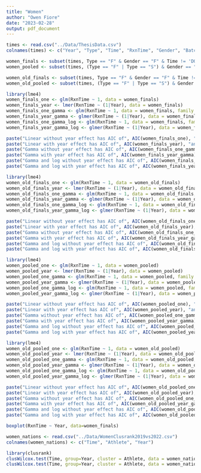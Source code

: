 ```yaml
---
title: "Women"
author: "Owen Fiore"
date: "2023-02-28"
output: pdf_document
---
```


```r
times <- read.csv("../Data/ThesisData.csv")
colnames(times) <- c("Year", "Type", "Time", "RxnTime", "Gender", "Batch")
```

```r
women_finals <- subset(times, Type == "F" & Gender == "F" & Time != 'DQ') # & Year < 2022)
women_pooled <- subset(times, (Type == "F" | Type == "S") & Gender == "F" & Time != 'DQ')
```

```r
women_old_finals <- subset(times, Type == "F" & Gender == "F" & Time != 'DQ' & Year < 2022)
women_old_pooled <- subset(times, (Type == "F" | Type == "S") & Gender == "F" & Time != 'DQ' & Year < 2022)
```

```r
library(lme4)
women_finals_one <- glm(RxnTime ~ 1, data = women_finals)
women_finals_year <- lmer(RxnTime ~ (1|Year), data = women_finals)
women_finals_one_gamma <- glm(RxnTime ~ 1, data = women_finals, family = Gamma)
women_finals_year_gamma <- glmer(RxnTime ~ (1|Year), data = women_finals, family = Gamma)
women_finals_one_gamma_log <- glm(RxnTime ~ 1, data = women_finals, family = Gamma(link = "log"))
women_finals_year_gamma_log <- glmer(RxnTime ~ (1|Year), data = women_finals, family = Gamma(link = "log"))

paste("Linear without year effect has AIC of", AIC(women_finals_one), "and log-lik of", logLik(women_finals_one))
paste("Linear with year effect has AIC of", AIC(women_finals_year), "and log-lik of", logLik(women_finals_year))
paste("Gamma without year effect has AIC of", AIC(women_finals_one_gamma), "and log-lik of", logLik(women_finals_one_gamma))
paste("Gamma with year effect has AIC of", AIC(women_finals_year_gamma), "and log-lik of", logLik(women_finals_year_gamma))
paste("Gamma and log without year effect has AIC of", AIC(women_finals_one_gamma_log), "and log-lik of", logLik(women_finals_one_gamma_log))
paste("Gamma and log with year effect has AIC of", AIC(women_finals_year_gamma_log), "and log-lik of", logLik(women_finals_year_gamma_log))
```


```r
library(lme4)
women_old_finals_one <- glm(RxnTime ~ 1, data = women_old_finals)
women_old_finals_year <- lmer(RxnTime ~ (1|Year), data = women_old_finals)
women_old_finals_one_gamma <- glm(RxnTime ~ 1, data = women_old_finals, family = Gamma)
women_old_finals_year_gamma <- glmer(RxnTime ~ (1|Year), data = women_old_finals, family = Gamma)
women_old_finals_one_gamma_log <- glm(RxnTime ~ 1, data = women_old_finals, family = Gamma(link = "log"))
women_old_finals_year_gamma_log <- glmer(RxnTime ~ (1|Year), data = women_old_finals, family = Gamma(link = "log"))

paste("Linear without year effect has AIC of", AIC(women_old_finals_one), "and log-lik of", logLik(women_old_finals_one))
paste("Linear with year effect has AIC of", AIC(women_old_finals_year), "and log-lik of", logLik(women_old_finals_year))
paste("Gamma without year effect has AIC of", AIC(women_old_finals_one_gamma), "and log-lik of", logLik(women_old_finals_one_gamma))
paste("Gamma with year effect has AIC of", AIC(women_old_finals_year_gamma), "and log-lik of", logLik(women_old_finals_year_gamma))
paste("Gamma and log without year effect has AIC of", AIC(women_old_finals_one_gamma_log), "and log-lik of", logLik(women_old_finals_one_gamma_log))
paste("Gamma and log with year effect has AIC of", AIC(women_old_finals_year_gamma_log), "and log-lik of", logLik(women_old_finals_year_gamma_log))
```


```r
library(lme4)
women_pooled_one <- glm(RxnTime ~ 1, data = women_pooled)
women_pooled_year <- lmer(RxnTime ~ (1|Year), data = women_pooled)
women_pooled_one_gamma <- glm(RxnTime ~ 1, data = women_pooled, family = Gamma)
women_pooled_year_gamma <- glmer(RxnTime ~ (1|Year), data = women_pooled, family = Gamma)
women_pooled_one_gamma_log <- glm(RxnTime ~ 1, data = women_pooled, family = Gamma(link = "log"))
women_pooled_year_gamma_log <- glmer(RxnTime ~ (1|Year), data = women_pooled, family = Gamma(link = "log"))

paste("Linear without year effect has AIC of", AIC(women_pooled_one), "and log-lik of", logLik(women_pooled_one))
paste("Linear with year effect has AIC of", AIC(women_pooled_year), "and log-lik of", logLik(women_pooled_year))
paste("Gamma without year effect has AIC of", AIC(women_pooled_one_gamma), "and log-lik of", logLik(women_pooled_one_gamma))
paste("Gamma with year effect has AIC of", AIC(women_pooled_year_gamma), "and log-lik of", logLik(women_pooled_year_gamma))
paste("Gamma and log without year effect has AIC of", AIC(women_pooled_one_gamma_log), "and log-lik of", logLik(women_pooled_one_gamma_log))
paste("Gamma and log with year effect has AIC of", AIC(women_pooled_year_gamma_log), "and log-lik of", logLik(women_pooled_year_gamma_log))
```

```r
library(lme4)
women_old_pooled_one <- glm(RxnTime ~ 1, data = women_old_pooled)
women_old_pooled_year <- lmer(RxnTime ~ (1|Year), data = women_old_pooled)
women_old_pooled_one_gamma <- glm(RxnTime ~ 1, data = women_old_pooled, family = Gamma)
women_old_pooled_year_gamma <- glmer(RxnTime ~ (1|Year), data = women_old_pooled, family = Gamma)
women_old_pooled_one_gamma_log <- glm(RxnTime ~ 1, data = women_old_pooled, family = Gamma(link = "log"))
women_old_pooled_year_gamma_log <- glmer(RxnTime ~ (1|Year), data = women_old_pooled, family = Gamma(link = "log"))

paste("Linear without year effect has AIC of", AIC(women_old_pooled_one), "and log-lik of", logLik(women_old_pooled_one))
paste("Linear with year effect has AIC of", AIC(women_old_pooled_year), "and log-lik of", logLik(women_old_pooled_year))
paste("Gamma without year effect has AIC of", AIC(women_old_pooled_one_gamma), "and log-lik of", logLik(women_old_pooled_one_gamma))
paste("Gamma with year effect has AIC of", AIC(women_old_pooled_year_gamma), "and log-lik of", logLik(women_old_pooled_year_gamma))
paste("Gamma and log without year effect has AIC of", AIC(women_old_pooled_one_gamma_log), "and log-lik of", logLik(women_old_pooled_one_gamma_log))
paste("Gamma and log with year effect has AIC of", AIC(women_old_pooled_year_gamma_log), "and log-lik of", logLik(women_old_pooled_year_gamma_log))
```

```r
boxplot(RxnTime ~ Year, data=women_finals)
```
```r
women_nations <- read.csv("../Data/WomenClusrank2019vs2022.csv")
colnames(women_nations) <- c("Time", "Athlete", "Year")
```

```r
library(clusrank)
clusWilcox.test(Time, group=Year, cluster = Athlete, data = women_nations, paired = TRUE, alternative = "greater", method = "ds")
clusWilcox.test(Time, group=Year, cluster = Athlete, data = women_nations, paired = TRUE, alternative = "greater", method = "rgl")
```


